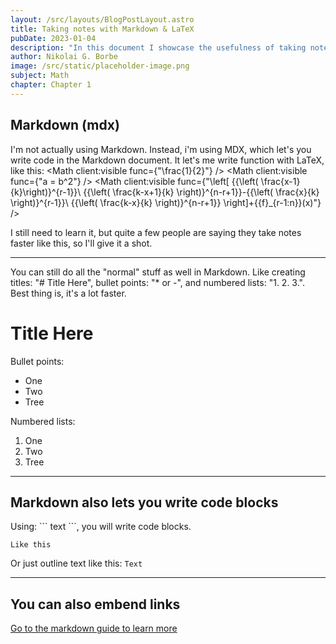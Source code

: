 ```yaml
---
layout: /src/layouts/BlogPostLayout.astro
title: Taking notes with Markdown & LaTeX
pubDate: 2023-01-04
description: "In this document I showcase the usefulness of taking notes in Markdown and Latex."
author: Nikolai G. Borbe
image: /src/static/placeholder-image.png
subject: Math
chapter: Chapter 1
---
```


## Markdown (mdx)
I'm not actually using Markdown. Instead, i'm using MDX, which let's you write code in the Markdown document.
It let's me write function with LaTeX, like this:
<Math client:visible func={"\\frac{1}{2}"} />
<Math client:visible func={"a = b^2"} />
<Math client:visible func={"\\left[ {{\\left( \\frac{x-1}{k}\\right)}^{r-1}}\\ {{\\left( \\frac{k-x+1}{k} \\right)}^{n-r+1}}-{{\\left( \\frac{x}{k} \\right)}^{r-1}}\\ {{\\left( \\frac{k-x}{k} \\right)}^{n-r+1}} \\right]+{{f}_{r-1:n}}(x)"} />

I still need to learn it, but quite a few people are saying they take notes faster like this, so I'll give it a shot.

--- 

You can still do all the "normal" stuff as well in Markdown. Like creating titles: "# Title Here", bullet points: "* or -", and numbered lists: "1. 2. 3.".
Best thing is, it's a lot faster. 

# Title Here

Bullet points:
* One
* Two
* Tree

Numbered lists: 
1. One
2. Two
3. Tree

---

## Markdown also lets you write code blocks

Using: \``` text ```, you will write code blocks.
```
Like this 
```

Or just outline text like this: `Text`

---

## You can also embend links

[Go to the markdown guide to learn more](https://www.markdownguide.org/)
